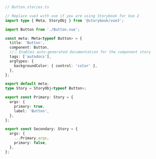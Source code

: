 ```ts
// Button.stories.ts

// Replace vue3 with vue if you are using Storybook for Vue 2
import type { Meta, StoryObj } from '@storybook/vue3';

import Button from './Button.vue';

const meta: Meta<typeof Button> = {
  title: 'Button',
  component: Button,
  //👇 Enables auto-generated documentation for the component story
  tags: ['autodocs'],
  argTypes: {
    backgroundColor: { control: 'color' },
  },
};

export default meta;
type Story = StoryObj<typeof Button>;

export const Primary: Story = {
  args: {
    primary: true,
    label: 'Button',
  },
};

export const Secondary: Story = {
  args: {
    ...Primary.args,
    primary: false,
  },
};
```

